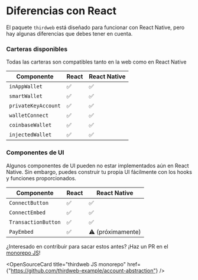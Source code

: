 
# Diferencias con React

El paquete `thirdweb` está diseñado para funcionar con React Native, pero hay algunas diferencias que debes tener en cuenta.

### Carteras disponibles

Todas las carteras son compatibles tanto en la web como en React Native

| Componente | React | React Native |
| --- | --- | --- |
| `inAppWallet` | ✅ | ✅ |
| `smartWallet` | ✅ | ✅ |
| `privateKeyAccount` | ✅ | ✅ |
| `walletConnect` | ✅ | ✅ |
| `coinbaseWallet` | ✅ | ✅ |
| `injectedWallet` | ✅ | ✅ |

### Componentes de UI

Algunos componentes de UI pueden no estar implementados aún en React Native. Sin embargo, puedes construir tu propia UI fácilmente con los hooks y funciones proporcionados.

| Componente | React | React Native |
| --- | --- | --- |
| `ConnectButton` | ✅ |  ✅ |
| `ConnectEmbed` | ✅ |  ✅ |
| `TransactionButton` | ✅ |  ✅ |
| `PayEmbed` | ✅ |  ⚠️ (próximamente) |

¿Interesado en contribuir para sacar estos antes? ¡Haz un PR en el [monorepo JS](https://github.com/thirdweb-dev/js)!

<OpenSourceCard
	title="thirdweb JS monorepo"
	href={"https://github.com/thirdweb-example/account-abstraction"}
/>
